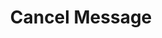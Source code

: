 ---
title: "Cancel Message"
sidebarTitle: "Cancel Message"
openapi: "/openapi.yaml DELETE /v2/accounts/{account_id}/messages/{message_id}/cancel"
---